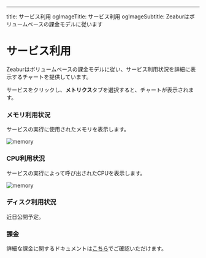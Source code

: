 ---
title: サービス利用
ogImageTitle: サービス利用
ogImageSubtitle: Zeaburはボリュームベースの課金モデルに従います


# サービス利用

Zeaburはボリュームベースの課金モデルに従い、サービス利用状況を詳細に表示するチャートを提供しています。

サービスをクリックし、**メトリクス**タブを選択すると、チャートが表示されます。

### メモリ利用状況

サービスの実行に使用されたメモリを表示します。

![memory](/manage/metric/memory.png)

### CPU利用状況

サービスの実行によって呼び出されたCPUを表示します。

![memory](/manage/metric/CPU.png)

### ディスク利用状況

近日公開予定。

### 課金

詳細な課金に関するドキュメントは[こちら](/ja/billing/pricing)でご確認いただけます。